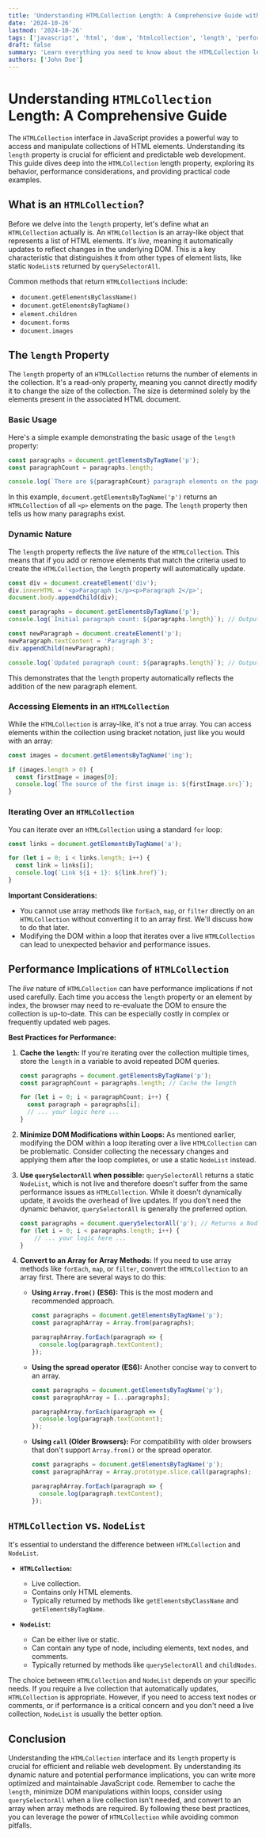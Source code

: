 ```yaml
---
title: 'Understanding HTMLCollection Length: A Comprehensive Guide with Code Examples'
date: '2024-10-26'
lastmod: '2024-10-26'
tags: ['javascript', 'html', 'dom', 'htmlcollection', 'length', 'performance', 'web development']
draft: false
summary: 'Learn everything you need to know about the HTMLCollection length property in JavaScript. This comprehensive guide covers its behavior, performance implications, and practical examples for manipulating and understanding dynamic HTML collections.'
authors: ['John Doe']
---
```


# Understanding `HTMLCollection` Length: A Comprehensive Guide

The `HTMLCollection` interface in JavaScript provides a powerful way to access and manipulate collections of HTML elements. Understanding its `length` property is crucial for efficient and predictable web development. This guide dives deep into the `HTMLCollection` length property, exploring its behavior, performance considerations, and providing practical code examples.

## What is an `HTMLCollection`?

Before we delve into the `length` property, let's define what an `HTMLCollection` actually is. An `HTMLCollection` is an array-like object that represents a list of HTML elements. It's *live*, meaning it automatically updates to reflect changes in the underlying DOM. This is a key characteristic that distinguishes it from other types of element lists, like static `NodeList`s returned by `querySelectorAll`.

Common methods that return `HTMLCollection`s include:

*   `document.getElementsByClassName()`
*   `document.getElementsByTagName()`
*   `element.children`
*   `document.forms`
*   `document.images`

## The `length` Property

The `length` property of an `HTMLCollection` returns the number of elements in the collection. It's a read-only property, meaning you cannot directly modify it to change the size of the collection. The size is determined solely by the elements present in the associated HTML document.

### Basic Usage

Here's a simple example demonstrating the basic usage of the `length` property:

```javascript
const paragraphs = document.getElementsByTagName('p');
const paragraphCount = paragraphs.length;

console.log(`There are ${paragraphCount} paragraph elements on the page.`);
```

In this example, `document.getElementsByTagName('p')` returns an `HTMLCollection` of all `<p>` elements on the page. The `length` property then tells us how many paragraphs exist.

### Dynamic Nature

The `length` property reflects the *live* nature of the `HTMLCollection`.  This means that if you add or remove elements that match the criteria used to create the `HTMLCollection`, the `length` property will automatically update.

```javascript
const div = document.createElement('div');
div.innerHTML = '<p>Paragraph 1</p><p>Paragraph 2</p>';
document.body.appendChild(div);

const paragraphs = document.getElementsByTagName('p');
console.log(`Initial paragraph count: ${paragraphs.length}`); // Output: 2

const newParagraph = document.createElement('p');
newParagraph.textContent = 'Paragraph 3';
div.appendChild(newParagraph);

console.log(`Updated paragraph count: ${paragraphs.length}`); // Output: 3
```

This demonstrates that the `length` property automatically reflects the addition of the new paragraph element.

### Accessing Elements in an `HTMLCollection`

While the `HTMLCollection` is array-like, it's not a true array. You can access elements within the collection using bracket notation, just like you would with an array:

```javascript
const images = document.getElementsByTagName('img');

if (images.length > 0) {
  const firstImage = images[0];
  console.log(`The source of the first image is: ${firstImage.src}`);
}
```

### Iterating Over an `HTMLCollection`

You can iterate over an `HTMLCollection` using a standard `for` loop:

```javascript
const links = document.getElementsByTagName('a');

for (let i = 0; i < links.length; i++) {
  const link = links[i];
  console.log(`Link ${i + 1}: ${link.href}`);
}
```

**Important Considerations:**

*   You cannot use array methods like `forEach`, `map`, or `filter` directly on an `HTMLCollection` without converting it to an array first. We'll discuss how to do that later.
*   Modifying the DOM within a loop that iterates over a live `HTMLCollection` can lead to unexpected behavior and performance issues.

## Performance Implications of `HTMLCollection`

The *live* nature of `HTMLCollection` can have performance implications if not used carefully.  Each time you access the `length` property or an element by index, the browser may need to re-evaluate the DOM to ensure the collection is up-to-date.  This can be especially costly in complex or frequently updated web pages.

**Best Practices for Performance:**

1.  **Cache the `length`:** If you're iterating over the collection multiple times, store the `length` in a variable to avoid repeated DOM queries.

    ```javascript
    const paragraphs = document.getElementsByTagName('p');
    const paragraphCount = paragraphs.length; // Cache the length

    for (let i = 0; i < paragraphCount; i++) {
      const paragraph = paragraphs[i];
      // ... your logic here ...
    }
    ```

2.  **Minimize DOM Modifications within Loops:**  As mentioned earlier, modifying the DOM within a loop iterating over a live `HTMLCollection` can be problematic. Consider collecting the necessary changes and applying them after the loop completes, or use a static `NodeList` instead.

3.  **Use `querySelectorAll` when possible:** `querySelectorAll` returns a static `NodeList`, which is not live and therefore doesn't suffer from the same performance issues as `HTMLCollection`. While it doesn't dynamically update, it avoids the overhead of live updates. If you don't need the dynamic behavior, `querySelectorAll` is generally the preferred option.

    ```javascript
    const paragraphs = document.querySelectorAll('p'); // Returns a NodeList
    for (let i = 0; i < paragraphs.length; i++) {
        // ... your logic here ...
    }
    ```

4.  **Convert to an Array for Array Methods:** If you need to use array methods like `forEach`, `map`, or `filter`, convert the `HTMLCollection` to an array first.  There are several ways to do this:

    *   **Using `Array.from()` (ES6):** This is the most modern and recommended approach.

        ```javascript
        const paragraphs = document.getElementsByTagName('p');
        const paragraphArray = Array.from(paragraphs);

        paragraphArray.forEach(paragraph => {
          console.log(paragraph.textContent);
        });
        ```

    *   **Using the spread operator (ES6):** Another concise way to convert to an array.

        ```javascript
        const paragraphs = document.getElementsByTagName('p');
        const paragraphArray = [...paragraphs];

        paragraphArray.forEach(paragraph => {
          console.log(paragraph.textContent);
        });
        ```

    *   **Using `call` (Older Browsers):**  For compatibility with older browsers that don't support `Array.from()` or the spread operator.

        ```javascript
        const paragraphs = document.getElementsByTagName('p');
        const paragraphArray = Array.prototype.slice.call(paragraphs);

        paragraphArray.forEach(paragraph => {
          console.log(paragraph.textContent);
        });
        ```

## `HTMLCollection` vs. `NodeList`

It's essential to understand the difference between `HTMLCollection` and `NodeList`.

*   **`HTMLCollection`:**
    *   Live collection.
    *   Contains only HTML elements.
    *   Typically returned by methods like `getElementsByClassName` and `getElementsByTagName`.

*   **`NodeList`:**
    *   Can be either live or static.
    *   Can contain any type of node, including elements, text nodes, and comments.
    *   Typically returned by methods like `querySelectorAll` and `childNodes`.

The choice between `HTMLCollection` and `NodeList` depends on your specific needs.  If you require a live collection that automatically updates, `HTMLCollection` is appropriate.  However, if you need to access text nodes or comments, or if performance is a critical concern and you don't need a live collection, `NodeList` is usually the better option.

## Conclusion

Understanding the `HTMLCollection` interface and its `length` property is crucial for efficient and reliable web development. By understanding its dynamic nature and potential performance implications, you can write more optimized and maintainable JavaScript code. Remember to cache the `length`, minimize DOM manipulations within loops, consider using `querySelectorAll` when a live collection isn't needed, and convert to an array when array methods are required.  By following these best practices, you can leverage the power of `HTMLCollection` while avoiding common pitfalls.